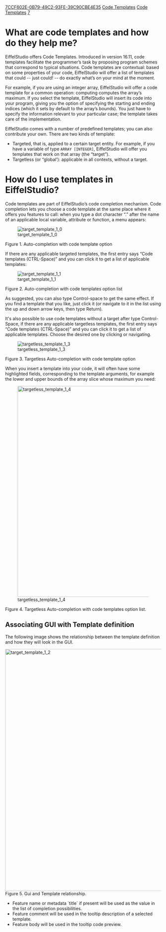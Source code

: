 [[Property:uuid|7CCF602E-0B79-49C2-93FE-39C90CBE4E35]]
[[Property:link_title|Code Templates]]
[[Property:title|Code Templates]]
[[Property:weight|7]]

<span id="what_are_code_templates"></span> 
=What are code templates and how do they help me?=

EiffelStudio offers Code Templates. Introduced in version 16.11, code templates facilitate the programmer’s task by proposing program schemes that correspond to typical situations. Code templates are contextual: based on some properties of your code, EiffelStudio  will offer a list of templates that could -- just could! -- do exactly what’s on your mind at the moment.


For example, if you are using an integer array, EiffelStudio will offer a code template for a common operation: computing computes the array’s maximum. If you select the template, EiffelStudio will insert its code into your program, giving you the option of specifying the starting and ending indices (which it sets by default to the array’s bounds). You just have to specify the information relevant to your particular case; the template takes care of the implementation.


EiffelStudio comes with a number of predefined templates; you can also contribute your own.
There are two kinds of template:

* Targeted, that is, applied to a certain target entity.  For example, if you have a variable of type <code>ARRAY [INTEGER]</code>, EiffelStudio will offer you templates that work on that array (the “target”).
* Targetless (or “global’): applicable in all contexts, without a target.



<span id="how_do_i_use_templates"></span> 
=How do I use templates in EiffelStudio?=

Code templates are part of EiffelStudio’s code completion mechanism. Code completion lets you choose a code template at the same place where it offers you features to call: when you type a dot character “.” after the name of an applicable local variable, attribute or function, a menu appears:

[[Image:target_template_1_0]]

Figure 1. Auto-completion with code template option

If there are any applicable targeted templates, the first entry says “Code templates (CTRL-Space)” and you can click it to get a list of applicable templates:

[[Image:target_template_1_1]] 

Figure 2. Auto-completion with code templates option list

As suggested, you can also type Control-space to get the same effect. If you find a template that you like, just click it (or navigate to it in the list using the up and down arrow keys, then type Return).


It's also possible to use code templates without a target after type Control-Space, if there are any applicable targetless templates, the first entry says “Code templates (CTRL-Space)” and you can click it to get a list of applicable templates. Choose the desired one by clicking or navigating.

[[Image:targetless_template_1_3]]

Figure 3. Targetless Auto-completion with code template option 

When you insert a template into your code, it will often have some highlighted fields, corresponding to the template arguments, for example the lower and upper bounds of the array slice whose maximum you need:

[[Image:targetless_template_1_4|680px]] 

Figure 4. Targetless Auto-completion with code templates option list.

<span id="gui_template"></span> 
==Associating GUI with Template definition==
The following image shows the relationship between the template definition and how they will look in the GUI.

[[Image:target_template_1_2|780px]] 
Figure 5. Gui and Template relationship.


* Feature name or metadata `title` if present will be used as the value in the list of completion possibilities.
* Feature comment will be used in the tooltip description of a selected template.
* Feature body will be used in the tooltip code preview.










